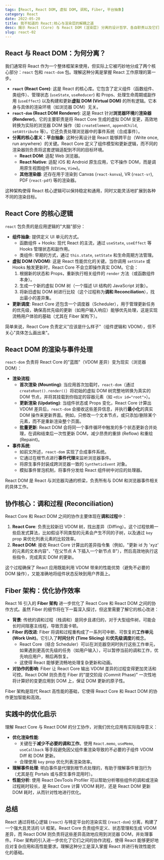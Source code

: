 ```yaml
---
tags: [React, React DOM, 虚拟 DOM, 调和, Fiber, 平台抽象]
category: React
date: 2022-05-20
title: 我不知道的 React:核心与渲染层的解耦之道
desc: 揭示 React (Core) 与 React DOM (渲染层) 分离的设计哲学、各自职责以及它们如何协作将虚拟 DOM 渲染到浏览器。
slug: react-02
---
```


## React 与 React DOM：为何分离？

我们通常将 React 作为一个整体框架来使用，但实际上它被巧妙地分成了两个核心部分：`react` 包和 `react-dom` 包。理解这种分离是掌握 React 工作原理的第一步。

-   **`react` (React Core)**: 这是 React 的核心库。它包含了定义组件（函数组件、类组件）、管理状态 (`useState`, `useReducer`) 和 Props、处理生命周期或副作用 (`useEffect`) 以及构建和更新**虚拟 DOM (Virtual DOM)** 的所有逻辑。它本身与具体的渲染环境（如浏览器 DOM）无关。
-   **`react-dom` (React DOM Renderer)**: 这是 React 针对**浏览器环境**的**渲染器 (Renderer)**。它的主要职责是将 React Core 生成的虚拟 DOM 变更，高效地转换为实际的浏览器 DOM 操作（如 `createElement`, `appendChild`, `setAttribute` 等）。它还负责处理浏览器中的事件系统（合成事件）。
-   **分离的核心意义：平台抽象**: 这种分离设计是 React 能够跨平台（Write once, run anywhere）的关键。React Core 定义了组件模型和更新逻辑，而不同的渲染器则负责将这套逻辑适配到不同的目标环境。
    -   **React DOM**: 适配 Web 浏览器。
    -   **React Native**: 适配 iOS 和 Android 原生应用，它不操作 DOM，而是调用原生视图组件 (`UIView`, `View`)。
    -   **其他渲染器**: 还存在用于渲染到 Canvas (`react-konva`), VR (`react-vr`), PDF (`react-pdf`) 等的渲染器。

这种架构使得 React 核心逻辑可以保持稳定和通用，同时又能灵活地扩展到各种不同的渲染目标。

## React Core 的核心逻辑

`react` 包负责的是应用逻辑的"大脑"部分：

-   **组件抽象**: 提供定义 UI 单元的方式。
    -   函数组件 + Hooks: 现代 React 的主流，通过 `useState`, `useEffect` 等 Hooks 管理状态和副作用。
    -   类组件: 早期的方式，通过 `this.state`, `setState` 和生命周期方法管理。
-   **虚拟 DOM (VDOM)**: 这是 React 性能优化的关键。当你调用 `setState` 或 Hooks 触发更新时，React Core 不会立即操作真实 DOM。它会：
    1.  根据新的状态和 Props，重新执行相关组件的 `render` 方法（或函数组件本身）。
    2.  生成一个新的虚拟 DOM 树（一个描述 UI 结构的 JavaScript 对象）。
    3.  将新旧虚拟 DOM 树进行比较（这个过程称为**调和 Reconciliation**），找出最小的差异集。
-   **更新调度**: React Core 还包含一个调度器（Scheduler），用于管理更新任务的优先级，确保高优先级的更新（如用户输入响应）能够优先处理，这是实现流畅用户体验的基础（尤其在 Fiber 架构下）。

简单来说，React Core 负责定义"应该是什么样子"（组件逻辑和 VDOM），但不关心"具体怎么画出来"。

## React DOM 的渲染与事件处理

`react-dom` 负责将 React Core 的"蓝图"（VDOM 差异）变为现实（浏览器 DOM）：

-   **渲染流程**: 
    -   **首次渲染 (Mounting)**: 当应用首次加载时，`react-dom`（通过 `createRoot().render()`）将初始的虚拟 DOM 树完整地转换为真实的 DOM 节点，并将其挂载到你指定的容器元素（如 `<div id="root">`）。
    -   **更新渲染 (Updating)**: 当组件状态或 Props 变化，React Core 计算出 VDOM 差异后，`react-dom` 会接收这些差异信息，并执行**最小化**的真实 DOM 操作来更新界面。例如，只修改一个文本节点，或只添加/删除某个元素，而不是重新渲染整个页面。
    -   **批量更新**: React DOM 会将同一个事件循环中触发的多个状态更新合并处理，在调和结束后一次性更新 DOM，减少昂贵的重排 (Reflow) 和重绘 (Repaint)。
-   **事件系统**: 
    -   如前文所述，`react-dom` 实现了合成事件系统。
    -   它通过在根节点进行**事件代理**来监听浏览器事件。
    -   将原生事件封装成跨浏览器一致的 `SyntheticEvent` 对象。
    -   模拟事件冒泡机制，将事件分发给 React 组件树中对应的处理器。

React DOM 是 React 与浏览器沟通的桥梁，负责所有与 DOM 和浏览器事件相关的具体工作。

## 协作核心：调和过程 (Reconciliation)

React Core 和 React DOM 之间的协作主要体现在**调和过程**中：

1.  **React Core**: 负责比较新旧 VDOM 树，找出差异（Diffing）。这个过程依赖一些启发式算法，比如假设不同类型的元素会产生不同的子树，以及通过 `key` prop 来优化列表元素的比较效率。
2.  **React DOM**: 接收 React Core 计算出的差异指令集（例如，"更新 id 为 'xyz' 的元素的文本内容"、"在父节点 A 下插入一个新节点 B"），然后高效地执行这些指令，完成真实 DOM 的更新。

这个过程确保了 React 应用既能利用 VDOM 带来的性能优势（避免不必要的 DOM 操作），又能准确地将组件状态反映到用户界面上。

## Fiber 架构：优化协作效率

React 16 引入的 **Fiber 架构** 进一步优化了 React Core 和 React DOM 之间的协作方式。虽然 Fiber 的细节将在下一篇深入探讨，但这里需要了解它的核心改进：

-   **背景**: 传统的调和过程（栈调和）是同步且递归的，对于大型组件树，可能会长时间阻塞主线程，导致页面卡顿。
-   **Fiber 的改进**: Fiber 将调和过程重构成了一系列可中断、可恢复的**工作单元 (Work Unit)**。它引入了**时间分片 (Time Slicing)** 和**优先级调度**的概念。
    -   React Core（结合 Scheduler）可以在浏览器空闲时执行这些工作单元，如果遇到更高优先级的任务（如用户输入），可以暂停当前的调和工作，优先响应用户，稍后再恢复。
    -   这使得 React 能够更流畅地处理复杂更新和动画。
-   **对协作的影响**: Fiber 让 React Core 输出 VDOM 差异的过程变得更加灵活和可控。React DOM 则负责在 Fiber 的"提交阶段 (Commit Phase)" 一次性地将计算好的变更应用到 DOM 上，保证 DOM 更新的原子性。

Fiber 架构是现代 React 高性能的基础，它使得 React Core 和 React DOM 的协作更加智能和高效。

## 实践中的优化启示

理解 React Core 与 React DOM 的分工协作，对我们优化应用有实际指导意义：

-   **优化渲染性能**: 
    -   关键在于**减少不必要的调和工作**。使用 `React.memo`, `useMemo`, `useCallback` 等手段避免因父组件重渲染导致的不必要的子组件 VDOM Diff 和 DOM 更新。
    -   合理使用 `key` prop 优化列表渲染效率。
-   **理解事件处理**: 明白事件是代理到根节点处理的，有助于理解事件冒泡行为（尤其是在 Portals 或与原生事件混用时）。
-   **性能分析**: 使用 React DevTools Profiler 可以帮助分析哪些组件的调和或渲染过程耗时较长，是 React Core 计算 VDOM 耗时，还是 React DOM 更新 DOM 耗时，从而针对性地进行优化。

## 总结

React 通过将核心逻辑 (`react`) 与特定平台的渲染实现 (`react-dom`) 分离，构建了一个强大且灵活的 UI 框架。React Core 负责组件定义、状态管理和生成 VDOM 差异，而 React DOM 则负责将这些差异高效地应用到浏览器 DOM，并处理事件。Fiber 架构的引入进一步优化了它们之间的协作流程，使得 React 能够更好地应对复杂应用和高性能要求。理解这种分工是深入掌握 React 并进行有效性能优化的基础。